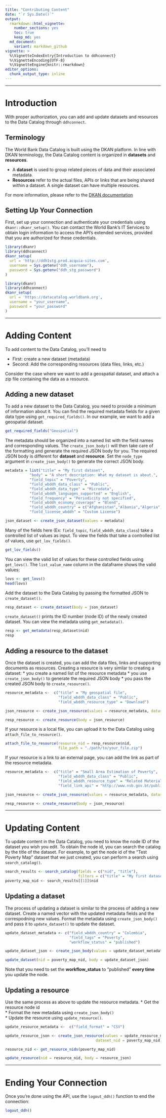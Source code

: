 ```yaml
---
title: "Contributing Content"
date: "`r Sys.Date()`"
output: 
  rmarkdown::html_vignette:
    number_sections: yes
    toc: true
    keep_md: yes
  md_document:
    variant: markdown_github
vignette: >
  %\VignetteIndexEntry{Introduction to ddhconnect}
  %\VignetteEncoding{UTF-8}
  %\VignetteEngine{knitr::rmarkdown}
editor_options: 
  chunk_output_type: inline
---
```


___  

# Introduction

With proper authorization, you can add and update datasets and resources to the Data Catalog through `ddhconnect`.

## Terminology
The World Bank Data Catalog is built using the DKAN platform. In line with DKAN terminology, the Data Catalog content is organized in __datasets__ and __resources__.   

* A __dataset__ is used to group related pieces of data and their associated metadata.   
* __Resources__ refer to the actual files, APIs or links that are being shared within a dataset. A single dataset can have multiple resources.  

For more information, please refer to the [DKAN documentation](http://dkan.readthedocs.io/en/latest/community/opendatastandards.html)


## Setting Up Your Connection
First, set up your connection and authenticate your credentials using `dkanr::dkanr_setup()`. You can contact the World Bank's IT Services to obtain login information to access the API's extended services, provided that you are authorized for these credentials. 

```r
library(dkanr)
library(ddhconnect)
dkanr_setup(
  url = 'http://ddh1stg.prod.acquia-sites.com',
  username = Sys.getenv("ddh_username"),
  password = Sys.getenv("ddh_stg_password")
)
```


```r
library(dkanr)
library(ddhconnect)
dkanr_setup(
  url = 'https://datacatalog.worldbank.org',
  username = "your_username",
  password = "your_password"
)
```

___

# Adding Content
To add content to the Data Catalog, you'll need to   

* First: create a new dataset (metadata)   
* Second: Add the corresponding resources (data files, links, etc.)

Consider the case where we want to add a geospatial dataset, and attach a zip file containing the data as a resource.

## Adding a new dataset
To add a new dataset to the Data Catalog, you need to provide a minimum of information about it. You can find the required metadata fields for a given data type using `get_required_fields()`. In our example, we want to add a geospatial dataset. 

```r
get_required_fields("Geospatial")
```

The metadata should be organized into a named list with the field names and corresponding values. The `create_json_body()` will then take care of the formatting and generate the required JSON body for you.
The required JSON body is different for __dataset__ and __resource__. Set the `node_type` argument in `create_json_body()` to generate the correct JSON body. 

```r
metadata = list("title" = "My first dataset",
           "body" = "A short description: What my dataset is about.",
           "field_topic" = "Poverty",
           "field_wbddh_data_class" = "Public",
           "field_wbddh_data_type" = "Microdata",
           "field_wbddh_languages_supported" = "English",
           "field_frequency" = "Periodicity not specified",
           "field_wbddh_economy_coverage" = "Blend",
           "field_wbddh_country" = c("Afghanistan","Albania","Algeria"),
           "field_license_wbddh" = "Custom License")

json_dataset <- create_json_dataset(values = metadata)
```


Many of the fields here (Ex: `field_topic`, `field_wbddh_data_class`) take a controlled list of values as input. To view the fields that take a controlled list of values, use `get_lov_fields()`.

```r
get_lov_fields()
```

You can view the valid list of values for these controlled fields using `get_lovs()`. The `list_value_name` column in the dataframe shows the valid values:

```r
lovs <- get_lovs()
head(lovs)
```


Add the dataset to the Data Catalog by passing the formatted JSON to `create_dataset()`.
```r
resp_dataset <- create_dataset(body = json_dataset)
```

`create_dataset()` prints the ID number (node ID) of the newly created dataset. You can view the metadata using `get_metadata()`.
```r
resp <- get_metadata(resp_dataset$nid)
resp
```

## Adding a resource to the dataset
Once the dataset is created, you can add the data files, links and supporting documents as resources. Creating a resource is very similar to creating a dataset:
* you create a named list of the resource metadata
* you use `create_json_body()` to generate the required JSON body
* you pass the created JSON body to `create_resource()`.

```r
resource_metadata <-  c("title" = "My geospatial file",
                        "field_wbddh_data_class" = "Public",
                        "field_wbddh_resource_type" = "Download")

json_resource <- create_json_resource(values = resource_metadata, dataset_nid = resp_dataset$nid)

resp_resource <- create_resource(body = json_resource)
```

If your resource is a local file, you can upload it to the Data Catalog using `attach_file_to_resource()`.

```r
attach_file_to_resource(resource_nid = resp_resource$nid, 
                        file_path = "./path/to/your_file.zip")
```

If your resource is a link to an external page, you can add the link as part of the resource metadata.
```r
resource_metadata <-  c("title" = "Small Area Estimation of Poverty",
                        "field_wbddh_data_class" = "Public",
                        "field_wbddh_resource_type" = "Related Material",
                        "field_link_api" = "http://www.nsb.gov.bt/publication/files/pub9zo1561nu.pdf")

json_resource <- create_json_resource(values = resource_metadata, dataset_nid = "111")

resp_resource <- create_resource(body = json_resource)
```
___

# Updating Content
To update content in the Data Catalog, you need to know the node ID of the dataset you wish you edit. To obtain the node id, you can search the catalog by the title of the dataset. For example, to get the node id of the "Test Poverty Map" dataset that we just created, you can perform a search using `search_catalog()`.
```r
search_results <- search_catalog(fields = c("nid", "title"),
                                 filters = c("title" = "My first dataset"))
poverty_map_nid <- search_results[[1]]$nid
```

## Updating a dataset

The process of updating a dataset is similar to the process of adding a new dataset. Create a named vector with the updated metadata fields and the correspodning new values. Format the metadata using `create_json_body()` and pass it to `update_dataset()` to update the dataset.
```r
update_dataset_metadata <- c("field_wbddh_country" = "Colombia",
                             "field_tags" = "Poverty",
                             "workflow_status" = "published")

update_dataset_json <- create_json_body(values = update_dataset_metadata)

update_dataset(nid = poverty_map_nid, body = update_dataset_json)
```

Note that you need to set the __workflow_status__ to "published" __every time__ you update the node.

## Updating a resource

Use the same process as above to update the resource metadata. 
* Get the resource node id  
* Format the new metadata using `create_json_body()`  
* Update the resource using `update_resource()`.

```r
update_resource_metadata <-  c("field_format" = "CSV")

update_resource_json <- create_json_resource(values = update_resource_metadata,
                                         dataset_nid = poverty_map_nid)

resource_nid <- get_resource_nids(poverty_map_nid)

update_resource(nid = resource_nid, body = resource_json)
```

___

# Ending Your Connection
Once you're done using the API, use the `logout_ddh()` function to end the connection:

```r
logout_ddh()
```
